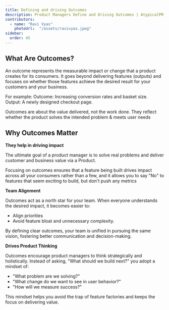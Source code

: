 ```yaml
---
title: Defining and driving Outcomes
description: Product Managers Define and Driving Outcomes | AtypicalPM
contributors:
  - name: "Ravi Vyas"
    photoUrl:  "/assets/ravivyas.jpeg"
sidebar:
  order: 45
---
```



## What Are Outcomes?

An outcome represents the measurable impact or change that a product creates for its consumers. It goes beyond delivering features (outputs) and focuses on whether those features achieve the desired result for your customers and your business.

For example:
Outcome: Increasing conversion rates and basket size.
Output: A newly designed checkout page.

Outcomes are about the value delivered, not the work done. They reflect whether the product solves the intended problem & meets user needs

## Why Outcomes Matter

**They help in driving impact**

The ultimate goal of a product manager is to solve real problems and deliver customer and business value via a Product. 

Focusing on outcomes ensures that a feature being built drives impact across all your consumers rather than a few, and it allows you to say "No" to features that seem exciting to build, but don't push any metrics 

**Team Alignment**

Outcomes act as a north star for your team. When everyone understands the desired impact, it becomes easier to:

- Align priorities
- Avoid feature bloat and unnecessary complexity.

By defining clear outcomes, your team is unified in pursuing the same vision, fostering better communication and decision-making.

**Drives Product Thinking**

Outcomes encourage product managers to think strategically and holistically. Instead of asking, "What should we build next?" you adopt a mindset of:

- "What problem are we solving?"
- "What change do we want to see in user behavior?"
- "How will we measure success?"

This mindset helps you avoid the trap of feature factories and keeps the focus on delivering value. 

<Bio contributors={frontmatter.contributors} />